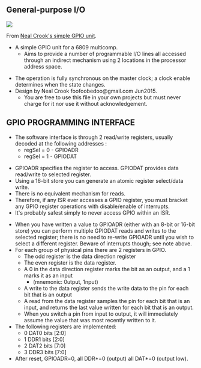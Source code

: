 == General-purpose I/O ==

<img src="http://land-boards.com/blwiki/images/e/e2/IOP-16_LEDs_P18125_720px.jpg"></img>

From [https://github.com/nealcrook/multicomp6809/blob/master/multicomp/Components/GPIO/gpio.vhd Neal Crook's simple GPIO unit].

* A simple GPIO unit for a 6809 multicomp. 
** Aims to provide a number of programmable I/O lines all accessed through an indirect mechanism using 2 locations in the processor address space.

* The operation is fully synchronous on the master clock; a clock enable determines when the state changes.
* Design by Neal Crook foofoobedoo@gmail.com Jun2015.
** You are free to use this file in your own projects but must never charge for it nor use it without acknowledgement.

== GPIO PROGRAMMING INTERFACE ==

* The software interface is through 2 read/write registers, usually decoded at the following addresses :
** regSel = 0 - GPIOADR
** regSel = 1 - GPIODAT

* GPIOADR specifies the register to access. GPIODAT provides data read/write to selected register.
* Using a 16-bit store you can generate an atomic register select/data write.
* There is no equivalent mechanism for reads. 
* Therefore, if any ISR ever accesses a GPIO register, you must bracket any GPIO register operations with disable/enable of interrupts. 
* It's probably safest simply to never access GPIO within an ISR.

* When you have written a value to GPIOADR (either with an 8-bit or 16-bit store) you can perform multiple GPIODAT reads and writes to the selected register; there is no need to re-write GPIOADR until you wish to select a different register. Beware of interrupts though; see note above.
* For each group of physical pins there are 2 registers in GPIO.
** The odd register is the data direction register
** The even register is the data register.
** A 0 in the data direction register marks the bit as an output, and a 1 marks it as an input
***  (mnemonic: 0utput, 1nput)
** A write to the data register sends the write data to the pin for each bit that is an output
** A read from the data register samples the pin for each bit that is an input, and returns the last value written for each bit that is an output.
** When you switch a pin from input to output, it will immediately assume the value that was most recently written to it.
* The following registers are implemented:
** 0 DAT0 bits [2:0]
** 1 DDR1 bits [2:0]
** 2 DAT2 bits [7:0]
** 3 DDR3 bits [7:0]
* After reset, GPIOADR=0, all DDR*=0 (output) all DAT*=0 (output low).
